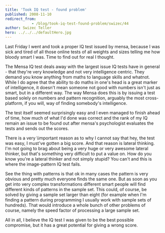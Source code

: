```yaml
---
title: 'Took IQ test - found problem'
published: 2008-11-10
redirect_from: 
            - /blog/took-iq-test-found-problem/swizec/44
author: Swizec Teller
hero: ../../../defaultHero.jpg
---
```

Last Friday I went and took a proper IQ test issued by mensa, because I was sick and tired of all those online tests of all weights and sizes telling me how bloody smart I was. Time to find out for real I thought.

The Mensa IQ test deals away with the largest issue IQ tests have in general - that they're very knowledge and not very intelligence centric. They demand you know anything from maths to language skills and whatnot. While I do agree that the ability to do maths in one's head is a great marker of intelligence, it doesn't mean someone not good with numbers isn't just as smart, but in a different way. The way Mensa does this is by issuing a test based solely on numbers and pattern recognition, arguably the most cross-platform, if you will, way of finding somebody's intelligence.

The test itself seemed surprisingly easy and I even managed to finish ahead of time, how much of what I'd done was correct and the rank of my IQ remain an issue to be found out after mensa's psychologist evaluates the tests and sends out the scores.

There is a very \\important reason as to why I cannot say that hey, the test was easy, I must've gotten a big score. And that reason is lateral thinking. I'm not going to brag about being a very huge or very awesome lateral thinker, but that's something very difficult to put a value on. How do you know you're a lateral thinker and not simply stupid? You can't and this is where the image-pattern IQ test fails.

See the thing with patterns is that ok in many cases the pattern is very obvious and pretty much everyone finds the same one. But as soon as you get into very complex transformations different smart people will find different kinds of patterns in the sample set. This could, of course, be solved by giving a sample set larger than eight (for example when I'm finding a pattern during programming I usually work with sample sets of hundreds). That would introduce a whole bunch of other problems of course, namely the speed factor of processing a large sample set.

All in all, I believe the IQ test I was given to be the best possible compromise, but it has a great potential for giving a wrong score.